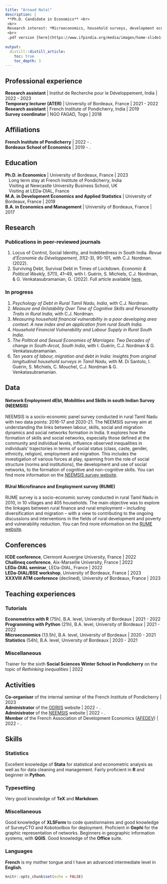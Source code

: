 ```yaml
---
title: "Arnaud Natal"
description: |
 **Ph.D. Candidate in Economics** <br>
 <br>
 Research interest: *Microeconomics, household surveys, development economics, household finances, behavioural economics.* <br>
 <br>
 .pdf version [here](https://www.ifpindia.org/media/images/home-slide1-entrance.original.jpg).
   
output:
  distill::distill_article:
    toc: true
    toc_depth: 3
---
```




## Professional experience

**Research assistant** | Institut de Recherche pour le Développement, India | 2022 - 2023 <br>
**Temporary lecturer (ATER)** | University of Bordeaux, France | 2021 - 2022 <br>
**Research assistant** | French Institute of Pondicherry, India | 2019 <br>
**Survey coordinator** | NGO FAGAD, Togo | 2018







## Affiliations

**French Institute of Pondicherry** | 2022 - .  <br>
**Bordeaux School of Economics** | 2019 - .  <br>









## Education

**Ph.D. in Economics** | University of Bordeaux, France | 2023  <br>
   Long  term stay at French Institute of Pondicherry, India <br>
   Visiting at Newcastle University Business School, UK <br>
   Visiting at LEDa-DIAL, France <br>
**M.A. in Development Economics and Applied Statistics** | University of Bordeaux, France | 2019 <br>
**B.A. in Economics and Management** | University of Bordeaux, France | 2017  <br>









## Research

### Publications in peer-reviewed journals

1. Locus of Control, Social Identity, and Indebtedness in South India. *Revue d'Économie du Développement, 31*(2-3), 95-101, with C.J. Nordman. (2022).
1. Surviving Debt, Survival Debt in Times of Lockdown. *Economic & Political Weekly, 57*(1), 41–49, with I. Guérin, S. Michiels, C.J. Nordman, & G. Venkatasubramanian, G. (2022).  Full article available [here.](https://www.researchgate.net/publication/357617209_Surviving_Debt_and_Survival_Debt_in_Times_of_Lockdown)



### In progress

1. *Psychology of Debt in Rural Tamil Nadu, India*, with C.J. Nordman.
1. *Measure and (In)stability Over Time of Cognitive Skills and Personality Traits in Rural India*, with C.J. Nordman.
1. *Measuring household financial vulnerability in a poor developing area context: A new index and an application from rural South India*.
1. *Household Financial Vulnerability and Labour Supply in Rural South India*.
1. *The Political and Sexual Economies of Marriages: Two Decades of change in South-Arcot, South India*, with I. Guérin, C.J. Nordman & G. Venkatasubramanian.
1. *Ten years of labour, migration and debt in India: Insights from original longitudinal household surveys in Tamil Nadu*, with M. Di Santolo, I. Guérin, S. Michiels, C. Mouchel, C.J. Nordman & G. Venkatasubramanian.







## Data

#### Network Employment dEbt, Mobilities and Skills in south Indian Survey (NEEMSIS)

NEEMSIS is a socio-economic panel survey conducted in rural Tamil Nadu with two data points: 2016-17 and 2020-21. The NEEMSIS survey aim at understanding the links between labour, skills, social and migration dynamics and social networks formation in India. It explores how the formation of skills and social networks, especially those defined at the community and individual levels, influence observed inequalities in individuals’ trajectories in terms of social status (class, caste, gender, ethnicity, religion), employment and migration. This includes the investigation of various forces at play, spanning from the role of social structure (norms and institutions), the development and use of social networks, to the formation of cognitive and non-cognitive skills.
You can find more information on the [NEEMSIS survey website](https://neemsis.hypotheses.org/).

#### RUral Microfinance and Employment survey (RUME)

RUME survey is a socio-economic survey conducted in rural Tamil Nadu in 2010, in 10 villages and 405 households. The main objective was to explore the linkages between rural finance and rural employment – including diversification and migration – with a view to contributing to the ongoing discussions and interventions in the fields of rural development and poverty and vulnerability reduction.
You can find more information on the [RUME website](https://odriis.hypotheses.org/rume).









## Conferences

**ICDE conference**, Clermont Auvergne University, France | 2022 <br>
**Challineq conference**, Aix-Marseille University, France | 2022 <br>
**LEDa-DIAL seminar**, LEDa-DIAL, France | 2022 <br>
**LEDa-DIAL/BSE workshop**, University of Bordeaux, France | 2023 <br>
**XXXVIII ATM conference** (declined), University of Bordeaux, France | 2023 <br>






## Teaching experiences

### Tutorials

**Econometrics with R** (75h), B.A. level, University of Bordeaux | 2021 - 2022 <br>
**Programming with Python** (21h), B.A. level, University of Bordeaux | 2021 - 2022 <br>
**Microeconomics** (13.5h), B.A. level, University of Bordeaux | 2020 - 2021 <br>
**Statistics** (54h), B.A. level, University of Bordeaux | 2020 - 2021 <br>

### Miscellaneous

Trainer for the sixth **Social Sciences Winter School in Pondicherry** on the topic of *Rethinking inequalities* | 2022 <br>








## Activities

**Co-organiser** of the internal seminar of the French Institute of Pondicherry | 2023 <br>
**Administrator** of the [ODRIIS](https://odriis.hypotheses.org/) website | 2022 - . <br>
**Administrator** of the [NEEMSIS](https://odriis.hypotheses.org/) website | 2022 - . <br>
**Member** of the French Association of Development Economics ([AFEDEV](https://afedev.fr/)) | 2022 - . <br>










## Skills

### Statistics

Excellent knowledge of **Stata** for statistical and econometric analysis as well as for data cleaning and management.
Fairly proficient in **R** and beginner in **Python**.

### Typesetting

Very good knowledge of **TeX** and **Markdown**.

### Miscellaneous

Good knowledge of **XLSForm** to code questionnaires and good knowledge of SurveyCTO and Kobotoolbox for deployment.
Proficient in **Gephi** for the graphic representation of networks.
Beginners in geographic information systems, with **QGIS**.
Good knowledge of the **Office** suite.

### Languages

**French** is my mother tongue and I have an advanced intermediate level in **English**.


```r
knitr::opts_chunk$set(echo = FALSE)


```

